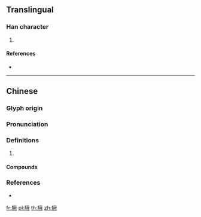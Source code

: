 {{character info/new}}
==Translingual==

===Han character===
{{Han char|rn=187|rad=馬|as=07|sn=17|four=|canj=SFHQI}}

# {{defn|Han|sort=馬07}}

====References====
* {{Han ref|kx=1439.270|dkj=44776|dj=1963.360|hdz=74558.020|uh=9A00|ud=39424}}

----

==Chinese==
{{zh-forms}}

===Glyph origin===
{{Han etym}}

===Pronunciation===
{{zh-pron
|m=ě
|mc=y
|oc=y
|cat=
}}

===Definitions===
{{zh-hanzi}}

# {{zh-only|駊騀}}

====Compounds====
{{zh-der|駊騀}}

===References===
* {{R:twedu|C16661}}

[[fr:騀]]
[[pl:騀]]
[[th:騀]]
[[zh:騀]]